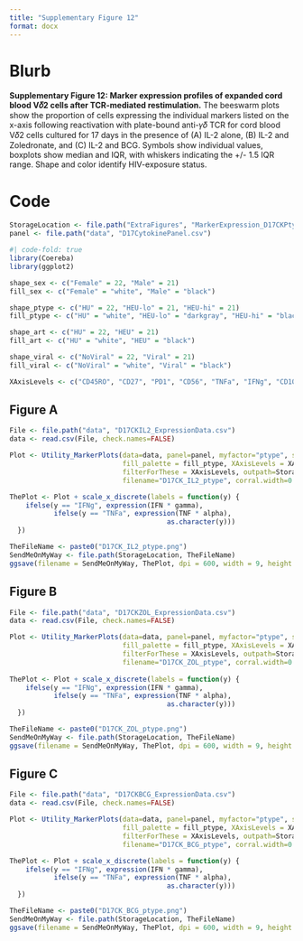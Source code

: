 ```yaml
---
title: "Supplementary Figure 12"
format: docx
---
```


# Blurb

**Supplementary Figure 12: Marker expression profiles of expanded cord blood V𝛿2 cells after TCR-mediated restimulation.** The beeswarm plots show the proportion of cells expressing the individual markers listed on the x-axis following reactivation with plate-bound anti-𝛾𝛿 TCR for cord blood V𝛿2 cells cultured for 17 days in the presence of (A) IL-2 alone, (B) IL-2 and Zoledronate, and (C) IL-2 and BCG. Symbols show individual values, boxplots show median and IQR, with whiskers indicating the +/- 1.5 IQR range. Shape and color identify HIV-exposure status.

# Code

```r
StorageLocation <- file.path("ExtraFigures", "MarkerExpression_D17CKPtype")
panel <- file.path("data", "D17CytokinePanel.csv")
```

```r
#| code-fold: true
library(Coereba)
library(ggplot2)

shape_sex <- c("Female" = 22, "Male" = 21)
fill_sex <- c("Female" = "white", "Male" = "black")

shape_ptype <- c("HU" = 22, "HEU-lo" = 21, "HEU-hi" = 21)
fill_ptype <- c("HU" = "white", "HEU-lo" = "darkgray", "HEU-hi" = "black")

shape_art <- c("HU" = 22, "HEU" = 21)
fill_art <- c("HU" = "white", "HEU" = "black")

shape_viral <- c("NoViral" = 22, "Viral" = 21)
fill_viral <- c("NoViral" = "white", "Viral" = "black")
```

```r
XAxisLevels <- c("CD45RO", "CD27", "PD1", "CD56", "TNFa", "IFNg", "CD107a")
```

## Figure A

```r
File <- file.path("data", "D17CKIL2_ExpressionData.csv")
data <- read.csv(File, check.names=FALSE)

Plot <- Utility_MarkerPlots(data=data, panel=panel, myfactor="ptype", shape_palette = shape_ptype,
                            fill_palette = fill_ptype, XAxisLevels = XAxisLevels, savePlot=FALSE,
                            filterForThese = XAxisLevels, outpath=StorageLocation,
                            filename="D17CK_IL2_ptype", corral.width=0.8)

ThePlot <- Plot + scale_x_discrete(labels = function(y) {
    ifelse(y == "IFNg", expression(IFN * gamma),
           ifelse(y == "TNFa", expression(TNF * alpha),
                                       as.character(y)))
  })

TheFileName <- paste0("D17CK_IL2_ptype.png")
SendMeOnMyWay <- file.path(StorageLocation, TheFileName)
ggsave(filename = SendMeOnMyWay, ThePlot, dpi = 600, width = 9, height = 3) 
```

## Figure B

```r
File <- file.path("data", "D17CKZOL_ExpressionData.csv")
data <- read.csv(File, check.names=FALSE)

Plot <- Utility_MarkerPlots(data=data, panel=panel, myfactor="ptype", shape_palette = shape_ptype,
                            fill_palette = fill_ptype, XAxisLevels = XAxisLevels, savePlot=FALSE,
                            filterForThese = XAxisLevels, outpath=StorageLocation,
                            filename="D17CK_ZOL_ptype", corral.width=0.8)  
                            
ThePlot <- Plot + scale_x_discrete(labels = function(y) {
    ifelse(y == "IFNg", expression(IFN * gamma),
           ifelse(y == "TNFa", expression(TNF * alpha),
                                       as.character(y)))
  })

TheFileName <- paste0("D17CK_ZOL_ptype.png")
SendMeOnMyWay <- file.path(StorageLocation, TheFileName)
ggsave(filename = SendMeOnMyWay, ThePlot, dpi = 600, width = 9, height = 3)                            
```

## Figure C

```r
File <- file.path("data", "D17CKBCG_ExpressionData.csv")
data <- read.csv(File, check.names=FALSE)

Plot <- Utility_MarkerPlots(data=data, panel=panel, myfactor="ptype", shape_palette = shape_ptype,
                            fill_palette = fill_ptype, XAxisLevels = XAxisLevels, savePlot=FALSE,
                            filterForThese = XAxisLevels, outpath=StorageLocation,
                            filename="D17CK_BCG_ptype", corral.width=0.8)

ThePlot <- Plot + scale_x_discrete(labels = function(y) {
    ifelse(y == "IFNg", expression(IFN * gamma),
           ifelse(y == "TNFa", expression(TNF * alpha),
                                       as.character(y)))
  })

TheFileName <- paste0("D17CK_BCG_ptype.png")
SendMeOnMyWay <- file.path(StorageLocation, TheFileName)
ggsave(filename = SendMeOnMyWay, ThePlot, dpi = 600, width = 9, height = 3)
```
